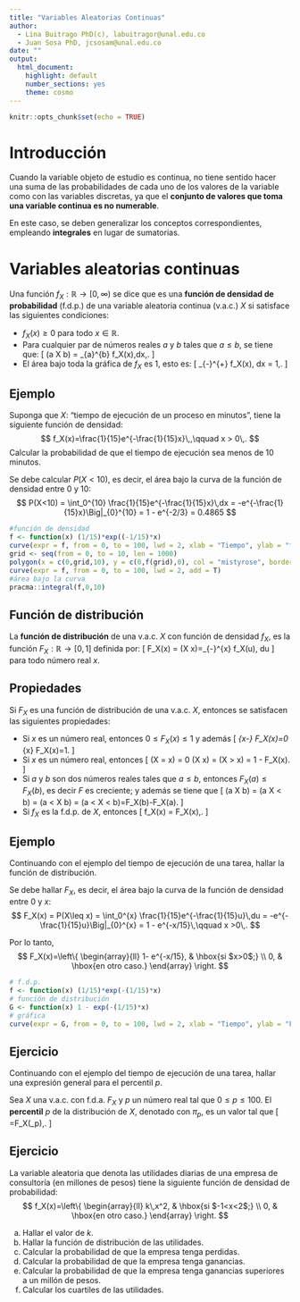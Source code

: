 ---
title: "Variables Aleatorias Continuas"
author: 
  - Lina Buitrago PhD(c), labuitragor@unal.edu.co
  - Juan Sosa PhD, jcsosam@unal.edu.co
date: ""
output:
  html_document:
    highlight: default
    number_sections: yes
    theme: cosmo
---

```{r setup, include=FALSE}
knitr::opts_chunk$set(echo = TRUE)
```

# Introducción

Cuando la variable objeto de estudio es continua, no tiene sentido hacer una suma de las probabilidades de cada uno de los valores de la variable como con las variables discretas, ya que el **conjunto de valores que toma una variable continua es no numerable**. 

En este caso, se deben generalizar los conceptos correspondientes, empleando **integrales** en lugar de sumatorias.

# Variables aleatorias continuas

Una función $f_X : \mathbb{R} \longrightarrow [0,\infty)$ se dice que es una **función de densidad de probabilidad** (f.d.p.) de una variable aleatoria continua (v.a.c.) $X$ si satisface las siguientes condiciones:

- $f_X(x)\geq 0$ para todo $x \in \mathbb{R}$.
- Para cualquier par de números reales $a$ y $b$ tales que $a\leq b$, se tiene que:
\[
\textsf{P}(a \leq X \leq b) = \int_{a}^{b} f_X(x)\,dx\,.
\]
- El área bajo toda la gráfica de $f_X$ es 1, esto es: 
\[
\int_{-\infty}^{+\infty} f_X(x)\, dx = 1\,.
\]

## Ejemplo

Suponga que $X$: "tiempo de ejecución de un proceso en minutos", tiene la siguiente función de densidad:
$$
f_X(x)=\frac{1}{15}e^{-\frac{1}{15}x}\,,\qquad x > 0\,.
$$
Calcular la probabilidad de que el tiempo de ejecución sea menos de 10 minutos.

Se debe calcular $P(X<10)$, es decir, el área bajo la curva de la función de densidad entre 0 y 10:
$$
P(X<10) = \int_0^{10} \frac{1}{15}e^{-\frac{1}{15}x}\,dx = -e^{-\frac{1}{15}x}\Big|_{0}^{10} = 1 - e^{-2/3} = 0.4865
$$

```{r warning=FALSE}
#función de densidad
f <- function(x) (1/15)*exp((-1/15)*x)
curve(expr = f, from = 0, to = 100, lwd = 2, xlab = "Tiempo", ylab = "f(x)", main = "Función de densidad")
grid <- seq(from = 0, to = 10, len = 1000)
polygon(x = c(0,grid,10), y = c(0,f(grid),0), col = "mistyrose", border = "mistyrose")
curve(expr = f, from = 0, to = 100, lwd = 2, add = T)
#área bajo la curva
pracma::integral(f,0,10)
```

## Función de distribución 

La **función de distribución** de una v.a.c. $X$ con función de densidad $f_X$, es la función $F_X : \mathbb{R} \longrightarrow [0,1]$ definida por:
\[
F_X(x) = \textsf{P}(X \leq x)=\int_{-\infty}^{x} f_X(u)\, du
\]
para todo número real $x$.

## Propiedades

Si $F_X$ es una función de distribución de una v.a.c. $X$, entonces se satisfacen las siguientes propiedades:

- Si $x$ es un número real, entonces $0 \leq F_X(x) \leq 1$ y además
\[
\lim_{x\rightarrow -\infty} F_X(x)=0 \quad\text{y}\quad \lim_{x\rightarrow \infty} F_X(x)=1.
\]
- Si $x$ es un número real, entonces
\[
\textsf{P}(X = x) = 0 \quad\text{y}\quad \textsf{P}(X \geq x) = \textsf{P}(X > x) = 1 - F_X(x).
\]
- Si $a$ y $b$ son dos números reales tales que $a \leq b$, entonces $F_X(a) \leq F_X(b)$, es decir $F$ es creciente; y además se tiene que
\[
\textsf{P}(a \leq X \leq b) = \textsf{P}(a \leq X < b) = \textsf{P}(a < X \leq b) = \textsf{P}(a < X < b)=F_X(b)-F_X(a).
\]
- Si $f_X$ es la f.d.p. de $X$, entonces
\[
f_X(x) = \frac{d}{dx}F_X(x)\,.
\]

## Ejemplo

Continuando con el ejemplo del tiempo de ejecución de una tarea, hallar la función de distribución.

Se debe hallar $F_X$, es decir, el área bajo la curva de la función de densidad entre 0 y $x$:
$$
F_X(x) = P(X\leq x) = \int_0^{x} \frac{1}{15}e^{-\frac{1}{15}u}\,du = -e^{-\frac{1}{15}u}\Big|_{0}^{x} = 1 - e^{-x/15}\,\qquad x >0\,.
$$

Por lo tanto,
$$
F_X(x)=\left\{
           \begin{array}{ll}
            1- e^{-x/15}, & \hbox{si $x>0$;} \\
            0, & \hbox{en otro caso.}
           \end{array}
         \right.
$$

```{r}
# f.d.p.
f <- function(x) (1/15)*exp(-(1/15)*x)
# función de distribución
G <- function(x) 1 - exp(-(1/15)*x)
# gráfica
curve(expr = G, from = 0, to = 100, lwd = 2, xlab = "Tiempo", ylab = "F(x)", main = "Función de distribución")
```

## Ejercicio

Continuando con el ejemplo del tiempo de ejecución de una tarea, hallar una expresión general para el percentil $p$.

Sea $X$ una v.a.c. con f.d.a. $F_X$ y $p$ un número real tal que $0\leq p\leq 100$. El **percentil** $p$ de la distribución de $X$, denotado con $\pi_p$, es un valor tal que
\[
\frac{p}{100}=F_X(\pi_p)\,.
\]

## Ejercicio

La variable aleatoria que denota las utilidades diarias de una empresa de consultoría (en millones de pesos) tiene la siguiente función de densidad de probabilidad:
$$
f_X(x)=\left\{
           \begin{array}{ll}
            k\,x^2, & \hbox{si $-1<x<2$;} \\
            0, & \hbox{en otro caso.}
           \end{array}
         \right.
$$

a. Hallar el valor de $k$.
b. Hallar la función de distribución de las utilidades.
c. Calcular la probabilidad de que la empresa tenga perdidas.
d. Calcular la probabilidad de que la empresa tenga ganancias.
e. Calcular la probabilidad de que la empresa tenga ganancias superiores a un millón de pesos.
f. Calcular los cuartiles de las utilidades.

